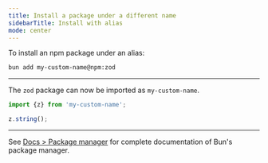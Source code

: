 ```yaml
---
title: Install a package under a different name
sidebarTitle: Install with alias
mode: center
---
```


To install an npm package under an alias:

```sh terminal icon="terminal"
bun add my-custom-name@npm:zod
```

---

The `zod` package can now be imported as `my-custom-name`.

```ts index.ts icon="/icons/typescript.svg"
import {z} from 'my-custom-name';

z.string();
```

---

See [Docs > Package manager](https://bun.com/docs/cli/install) for complete documentation of Bun's package manager.
